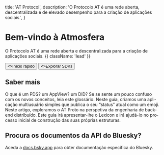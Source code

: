 
  title: 'AT Protocol',
  description:
    'O Protocolo AT é uma rede aberta, descentralizada e de elevado desempenho para a criação de aplicações sociais.',
}


<HeroPattern />

# Bem-vindo à Atmosfera

O Protocolo AT é uma rede aberta e descentralizada para a criação de aplicações sociais. {{ className: 'lead' }}

<div className="not-prose mb-16 mt-6 flex gap-3">
  <Button href="/guides/applications" arrow="right">
    <>Início rápido</>
  </Button>
  <Button href="/sdks" variant="outline">
    <>Explorar SDKs</>
  </Button>
</div>

<Guides lang="pt-PT" />

<Specs lang="pt-PT" />

## Saber mais

<div className="xl:grid grid-cols-2 gap-12 xl:max-w-none border-t border-zinc-900/5 dark:border-zinc-700 pt-10 mt-4">

<ArticleSummary tag="Guide" title="Glossário de termos" href="/guides/glossary">
  O que é um PDS? um AppView? um DID? Se se sente um pouco confuso com os novos conceitos, leia este glossário.
</ArticleSummary>

<ArticleSummary tag="Guide" title="Uma introdução rápida à construção no ATProto" href="/guides/applications">
  Neste guia, criamos uma aplicação multiusuário simples que publica o seu “status” atual como um emoji.
</ArticleSummary>

<ArticleSummary tag="Article" title="ATProto para engenheiros de sistemas distribuídos" href="/articles/atproto-for-distsys-engineers">
  Neste artigo, exploramos o AT Proto na perspetiva da engenharia de back-end distribuído.
</ArticleSummary>

<ArticleSummary tag="Guide" title="O que é o Lexicon e como é que o utilizo para criar uma estrutura?" href="/guides/lexicon">
  Este guia irá apresentar-lhe o Lexicon e irá ajudá-lo no processo inicial de construção das suas próprias estruturas.
</ArticleSummary>

</div>

<div className="flex flex-col xl:grid grid-cols-3 gap-12 xl:max-w-none border-t border-zinc-900/5 dark:border-zinc-700 pt-10 mt-4">

<ImageCard image={WebWithoutWallsPng} href="https://www.youtube.com/watch?v=F1sJW6nTP6E" title="Web Sem Limites - Palestra no React Universe 2024" tag="Talk" description="Uma introdução ao Protocolo AT apresentada por Dan Abramov no React Universe Conf 2024"/>

<ImageCard image={DotMediaInterviewPng} href="https://flipboard.video/w/ophhJTECuL7fcBNbUitV3q" title="Tornar a Identidade Novamente Central, com Jay Graber, da Bluesky" tag="Interview" description="Uma entrevista entre Jay Graber e o diretor executivo da Flipboard, Mike McCue, sobre como tornar as redes sociais mais parecidas com a Web."/>

<ImageCard image={WhitepaperPng} href="https://arxiv.org/abs/2402.03239" title="Bluesky e o Protocolo AT: Redes sociais descentralizadas e utilizáveis" tag="Whitepaper" description="Um documento técnico da autoria de Martin Kleppman e da equipa do Protocolo AT."/>

</div>

## Procura os documentos da API do Bluesky?

Aceda a [docs.bsky.app](https://docs.bsky.app) para obter documentação específica do Bluesky.
